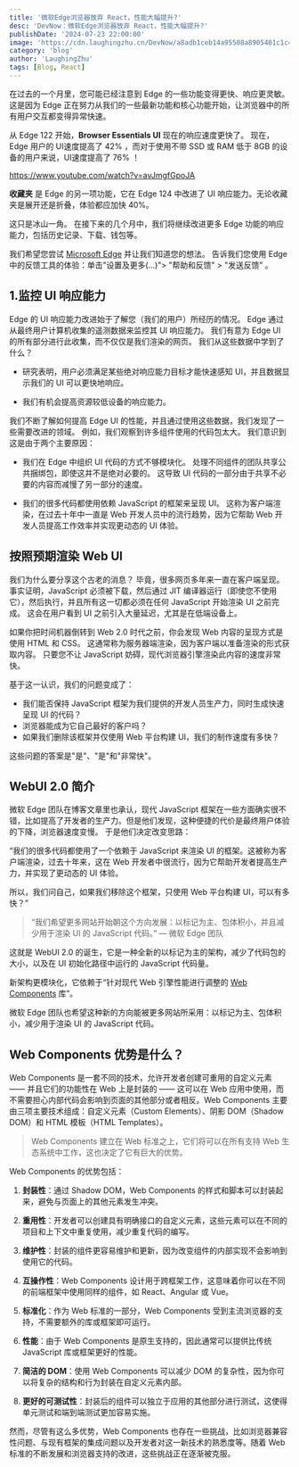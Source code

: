 ```yaml
---
title: '微软Edge浏览器放弃 React，性能大幅提升?'
desc: 'DevNow：微软Edge浏览器放弃 React，性能大幅提升?'
publishDate: '2024-07-23 22:00:00'
image: 'https://cdn.laughingzhu.cn/DevNow/a8adb1ceb14a95508a8905401c1c484e-dd3acc.png'
category: 'blog'
author: 'LaughingZhu'
tags: [Blog, React]
---
```


在过去的一个月里，您可能已经注意到 Edge 的一些功能变得更快、响应更灵敏。 这是因为 Edge 正在努力从我们的一些最新功能和核心功能开始，让浏览器中的所有用户交互都变得异常快速。

从 Edge 122 开始，**Browser Essentials UI** 现在的响应速度更快了。 现在，Edge 用户的 UI速度提高了 42% ，而对于使用不带 SSD 或 RAM 低于 8GB 的​​设备的用户来说，UI速度提高了 76% ！

https://www.youtube.com/watch?v=avJmgfGpoJA

**收藏夹** 是 Edge 的另一项功能，它在 Edge 124 中改进了 UI 响应能力。无论收藏夹是展开还是折叠，体验都应加快 40%。

这只是冰山一角。 在接下来的几个月中，我们将继续改进更多 Edge 功能的响应能力，包括历史记录、下载、钱包等。

我们希望您尝试 [Microsoft Edge](https://www.microsoft.com/en-us/edge/download?form=MA13FJ) 并让我们知道您的想法。 告诉我们您使用 Edge 中的反馈工具的体验：单击"设置及更多(...)"> "帮助和反馈" > "发送反馈" 。

## 1.监控 UI 响应能力

Edge 的 UI 响应能力改进始于了解您（我们的用户）所经历的情况。 Edge 通过从最终用户计算机收集的遥测数据来监控其 UI 响应能力。 我们有意为 Edge UI 的所有部分进行此收集，而不仅仅是我们渲染的网页。 我们从这些数据中学到了什么？

- 研究表明，用户必须满足某些绝对响应能力目标才能快速感知 UI，并且数据显示我们的 UI 可以更快地响应。

- 我们有机会提高资源较低设备的响应能力。

我们不断了解如何提高 Edge UI 的性能，并且通过使用这些数据，我们发现了一些需要改进的领域。 例如，我们观察到许多组件使用的代码包太大。 我们意识到这是由于两个主要原因：

- 我们在 Edge 中组织 UI 代码的方式不够模块化。 处理不同组件的团队共享公共捆绑包，即使这并不是绝对必要的。 这导致 UI 代码的一部分由于共享不必要的内容而减慢了另一部分的速度。

- 我们的很多代码都使用依赖 JavaScript 的框架来呈现 UI。 这称为客户端渲染，在过去十年中一直是 Web 开发人员中的流行趋势，因为它帮助 Web 开发人员提高工作效率并实现更动态的 UI 体验。

## 按照预期渲染 Web UI

我们为什么要分享这个古老的消息？ 毕竟，很多网页多年来一直在客户端呈现。 事实证明，JavaScript 必须被下载，然后通过 JIT 编译器运行（即使您不使用它），然后执行，并且所有这一切都必须在任何 JavaScript 开始渲染 UI 之前完成。 这会在用户看到 UI 之前引入大量延迟，尤其是在低端设备上。

如果你把时间机器倒转到 Web 2.0 时代之前，你会发现 Web 内容的呈现方式是使用 HTML 和 CSS。 这通常称为服务器端渲染，因为客户端以准备渲染的形式获取内容。 只要您不让 JavaScript 妨碍，现代浏览器引擎渲染此内容的速度非常快。

基于这一认识，我们的问题变成了：

- 我们能否保持 JavaScript 框架为我们提供的开发人员生产力，同时生成快速呈现 UI 的代码？
- 浏览器能成为它自己最好的客户吗？
- 如果我们删除该框架并仅使用 Web 平台构建 UI，我们的制作速度有多快？

这些问题的答案是"是"、"是"和"非常快"。

## WebUI 2.0 简介

微软 Edge 团队在博客文章里也承认，现代 JavaScript 框架在一些方面确实很不错，比如提高了开发者的生产力。但是他们发现，这种便捷的代价是最终用户体验的下降，浏览器速度变慢。 于是他们决定改变思路：

“我们的很多代码都使用了一个依赖于 JavaScript 来渲染 UI 的框架。这被称为客户端渲染，过去十年来，这在 Web 开发者中很流行，因为它帮助开发者提高生产力，并实现了更动态的 UI 体验。

所以，我们问自己，如果我们移除这个框架，只使用 Web 平台构建 UI，可以有多快？”

> “我们希望更多网站开始朝这个方向发展：以标记为主、包体积小，并且减少用于渲染 UI 的 JavaScript 代码。”
> — 微软 Edge 团队

这就是 WebUI 2.0 的诞生，它是一种全新的以标记为主的架构，减少了代码包的大小，以及在 UI 初始化路径中运行的 JavaScript 代码量。

新架构更模块化，它依赖于“针对现代 Web 引擎性能进行调整的 [Web Components](https://developer.mozilla.org/en-US/docs/Web/API/Web_components) 库”。

微软 Edge 团队也希望这种新的方向能被更多网站所采用：以标记为主、包体积小，减少用于渲染 UI 的 JavaScript 代码。

## Web Components 优势是什么？

Web Components 是一套不同的技术，允许开发者创建可重用的自定义元素 —— 并且它们的功能性在 Web 上是封装的 —— 这可以在 Web 应用中使用，而不需要担心内部代码会影响到页面的其他部分或者相反。Web Components 主要由三项主要技术组成：自定义元素（Custom Elements）、阴影 DOM（Shadow DOM）和 HTML 模板（HTML Templates）。

> Web Components 建立在 Web 标准之上，它们将可以在所有支持 Web 生态系统中工作，这也决定了它有巨大的优势。

Web Components 的优势包括：

1. **封装性**：通过 Shadow DOM，Web Components 的样式和脚本可以封装起来，避免与页面上的其他元素发生冲突。

2. **重用性**：开发者可以创建具有明确接口的自定义元素，这些元素可以在不同的项目和上下文中重复使用，减少重复代码的编写。

3. **维护性**：封装的组件更容易维护和更新，因为改变组件的内部实现不会影响到使用它的代码。

4. **互操作性**：Web Components 设计用于跨框架工作，这意味着你可以在不同的前端框架中使用同样的组件，如 React、Angular 或 Vue。

5. **标准化**：作为 Web 标准的一部分，Web Components 受到主流浏览器的支持，不需要额外的库或框架即可运行。

6. **性能**：由于 Web Components 是原生支持的，因此通常可以提供比传统 JavaScript 库或框架更好的性能。

7. **简洁的 DOM**：使用 Web Components 可以减少 DOM 的复杂性，因为你可以将复杂的结构和行为封装在自定义元素内部。

8. **更好的可测试性**：封装后的组件可以独立于应用的其他部分进行测试，这使得单元测试和端到端测试更加容易实施。

然而，尽管有这么多优势，Web Components 也存在一些挑战，比如浏览器兼容性问题、与现有框架的集成问题以及开发者对这一新技术的熟悉度等。随着 Web 标准的不断发展和浏览器支持的改进，这些挑战正在逐渐被克服。
